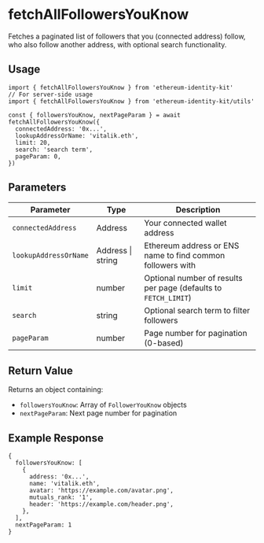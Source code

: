 
# fetchAllFollowersYouKnow

Fetches a paginated list of followers that you (connected address) follow, who also follow another address, with optional search functionality.

## Usage

```tsx
import { fetchAllFollowersYouKnow } from 'ethereum-identity-kit'
// For server-side usage
import { fetchAllFollowersYouKnow } from 'ethereum-identity-kit/utils'

const { followersYouKnow, nextPageParam } = await fetchAllFollowersYouKnow({
  connectedAddress: '0x...',
  lookupAddressOrName: 'vitalik.eth',
  limit: 20,
  search: 'search term',
  pageParam: 0,
})
```

## Parameters

| Parameter             | Type              | Description                                                     |
| --------------------- | ----------------- | --------------------------------------------------------------- |
| `connectedAddress`    | Address           | Your connected wallet address                                   |
| `lookupAddressOrName` | Address \| string | Ethereum address or ENS name to find common followers with      |
| `limit`               | number            | Optional number of results per page (defaults to `FETCH_LIMIT`) |
| `search`              | string            | Optional search term to filter followers                        |
| `pageParam`           | number            | Page number for pagination (0-based)                            |

## Return Value

Returns an object containing:

- `followersYouKnow`: Array of `FollowerYouKnow` objects
- `nextPageParam`: Next page number for pagination

## Example Response

```tsx
{
  followersYouKnow: [
    {
      address: '0x...',
      name: 'vitalik.eth',
      avatar: 'https://example.com/avatar.png',
      mutuals_rank: '1',
      header: 'https://example.com/header.png',
    },
  ],
  nextPageParam: 1
}
```
